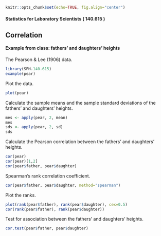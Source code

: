 ```r
knitr::opts_chunk$set(echo=TRUE, fig.align="center")
```

#### Statistics for Laboratory Scientists ( 140.615 )

## Correlation

#### Example from class: fathers' and daughters' heights

The Pearson & Lee (1906) data.

```r
library(SPH.140.615)
example(pear)
```

Plot the data.

```r
plot(pear)
```

Calculate the sample means and the sample standard deviations of the fathers' and daughters' heights.

```r
mes <- apply(pear, 2, mean)
mes
sds <- apply(pear, 2, sd)
sds
```

Calculate the Pearson correlation between the fathers' and daughters' heights.

```r
cor(pear) 
cor(pear)[1,2]
cor(pear$father, pear$daughter)
```

Spearman's rank correlation coefficient.

```r
cor(pear$father, pear$daughter, method="spearman")
```

Plot the ranks.

```r
plot(rank(pear$father), rank(pear$daughter), cex=0.5)
cor(rank(pear$father), rank(pear$daughter))
```

Test for association between the fathers' and daughters' heights.

```r
cor.test(pear$father, pear$daughter)
```

